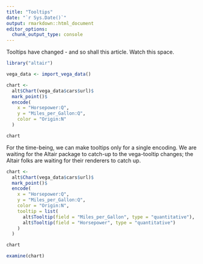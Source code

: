 ```yaml
---
title: "Tooltips"
date: "`r Sys.Date()`"
output: rmarkdown::html_document
editor_options: 
  chunk_output_type: console
---
```


Tooltips have changed - and so shall this article. Watch this space.

```r
library("altair")

vega_data <- import_vega_data()

chart <- 
  alt$Chart(vega_data$cars$url)$
  mark_point()$
  encode(
    x = "Horsepower:Q",
    y = "Miles_per_Gallon:Q",
    color = "Origin:N"
  )

chart
```

For the time-being, we can make tooltips only for a single encoding. We are waiting for the Altair package to catch-up to the vega-tooltip changes; the Altair folks are waiting for their renderers to catch up.

```r
chart <- 
  alt$Chart(vega_data$cars$url)$
  mark_point()$
  encode(
    x = "Horsepower:Q",
    y = "Miles_per_Gallon:Q",
    color = "Origin:N",
    tooltip = list(
      alt$Tooltip(field = "Miles_per_Gallon", type = "quantitative"),
      alt$Tooltip(field = "Horsepower", type = "quantitative")
    )
  )

chart
```

```r
examine(chart)
```
